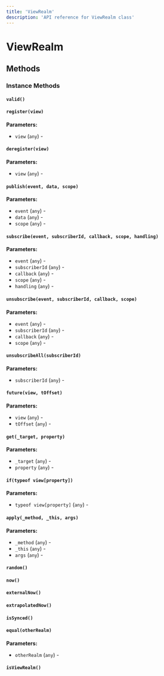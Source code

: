 ```yaml
---
title: 'ViewRealm'
description: 'API reference for ViewRealm class'
---
```


# ViewRealm

## Methods

### Instance Methods

#### `valid()`

#### `register(view)`

**Parameters:**

- `view` (`any`) - 

#### `deregister(view)`

**Parameters:**

- `view` (`any`) - 

#### `publish(event, data, scope)`

**Parameters:**

- `event` (`any`) - 
- `data` (`any`) - 
- `scope` (`any`) - 

#### `subscribe(event, subscriberId, callback, scope, handling)`

**Parameters:**

- `event` (`any`) - 
- `subscriberId` (`any`) - 
- `callback` (`any`) - 
- `scope` (`any`) - 
- `handling` (`any`) - 

#### `unsubscribe(event, subscriberId, callback, scope)`

**Parameters:**

- `event` (`any`) - 
- `subscriberId` (`any`) - 
- `callback` (`any`) - 
- `scope` (`any`) - 

#### `unsubscribeAll(subscriberId)`

**Parameters:**

- `subscriberId` (`any`) - 

#### `future(view, tOffset)`

**Parameters:**

- `view` (`any`) - 
- `tOffset` (`any`) - 

#### `get(_target, property)`

**Parameters:**

- `_target` (`any`) - 
- `property` (`any`) - 

#### `if(typeof view[property])`

**Parameters:**

- `typeof view[property]` (`any`) - 

#### `apply(_method, _this, args)`

**Parameters:**

- `_method` (`any`) - 
- `_this` (`any`) - 
- `args` (`any`) - 

#### `random()`

#### `now()`

#### `externalNow()`

#### `extrapolatedNow()`

#### `isSynced()`

#### `equal(otherRealm)`

**Parameters:**

- `otherRealm` (`any`) - 

#### `isViewRealm()`
